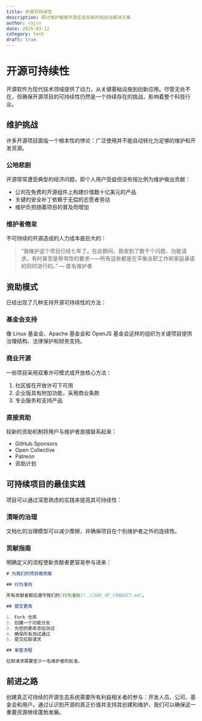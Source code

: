 ```yaml
---
title: 开源可持续性
description: 探讨维护健康开源生态系统的挑战与解决方案
author: rajiv
date: 2025-03-12
category: tech
draft: true
---
```


# 开源可持续性

开源软件为现代技术领域提供了动力，从关键基础设施到创新应用。尽管无处不在，但确保开源项目的可持续性仍然是一个持续存在的挑战，影响着整个科技行业。

## 维护挑战

许多开源项目面临一个根本性的悖论：广泛使用并不能自动转化为足够的维护和开发资源。

### 公地悲剧

开源常常遭受典型的经济问题，即个人用户受益但没有按比例为维护做出贡献：

- 公司在免费的开源组件上构建价值数十亿美元的产品
- 关键的安全补丁依赖于无偿的志愿者劳动
- 维护负担随着项目的普及而增加

### 维护者倦怠

不可持续的开源造成的人力成本是巨大的：

> “我维护这个项目已经七年了。在此期间，我收到了数千个问题、功能请求，有时甚至是辱骂性的要求——所有这些都是在平衡全职工作和家庭承诺的同时进行的。”
> — 匿名维护者

## 资助模式

已经出现了几种支持开源可持续性的方法：

### 基金会支持

像 Linux 基金会、Apache 基金会和 OpenJS 基金会这样的组织为关键项目提供治理结构、法律保护和财务支持。

### 商业开源

一些项目采用双重许可模式或开放核心方法：

1. 社区版在开放许可下可用
2. 企业版具有附加功能，采用商业条款
3. 专业服务和支持产品

### 直接资助

较新的资助机制将用户与维护者直接联系起来：

- GitHub Sponsors
- Open Collective
- Patreon
- 资助计划

## 可持续项目的最佳实践

项目可以通过深思熟虑的实践来提高其可持续性：

### 清晰的治理

文档化的治理模型可以减少摩擦，并确保项目在个别维护者之外的连续性。

### 贡献指南

明确定义的流程使新贡献者更容易参与进来：

```markdown
# 为我们的项目做贡献

## 行为准则

所有贡献者都应遵守我们的[行为准则](./CODE_OF_CONDUCT.md)。

## 提交更改

1. Fork 仓库
2. 创建一个功能分支
3. 为您的更改添加测试
4. 确保所有测试通过
5. 提交拉取请求

## 审查流程

拉取请求需要至少一名维护者的批准。
```

## 前进之路
创建真正可持续的开源生态系统需要所有利益相关者的参与：开发人员、公司、基金会和用户。通过认识到开源的真正价值并支持其创建和维护，我们可以确保这一重要资源继续蓬勃发展。

<Cards>
  <Card title="Open Source Funding Guide" href="/docs/funding" />
  <Card title="Governance Models" href="/docs/governance" />
</Cards>
